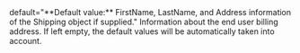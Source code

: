   

  

  

  

  
<ParamField body="Billing" type="string" >   
default="**Default value:** FirstName, LastName, and Address information of the Shipping object if supplied."    
Information about the end user billing address. If left empty, the default values will be automatically taken into account.   

<Expandable title="properties">  
<FirstName />  
  
<LastName />  
<Address2 />  
  

</Expandable> 
</ParamField>